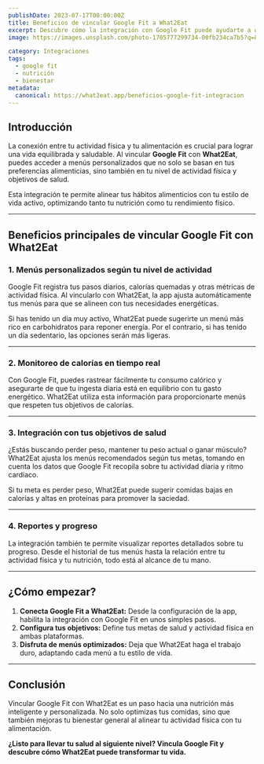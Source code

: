 ```yaml
---
publishDate: 2023-07-17T00:00:00Z
title: Beneficios de vincular Google Fit a What2Eat
excerpt: Descubre cómo la integración con Google Fit puede ayudarte a optimizar tus menús, mejorar tu salud y alcanzar tus objetivos de bienestar con What2Eat.
image: https://images.unsplash.com/photo-1705777299734-00fb234ca7b5?q=80&w=1470&auto=format&fit=crop&ixlib=rb-4.0.3&ixid=M3wxMjA3fDB8MHxwaG90by1wYWdlfHx8fGVufDB8fHx8fA%3D%3D

category: Integraciones
tags:
  - google fit
  - nutrición
  - bienestar
metadata:
  canonical: https://what2eat.app/beneficios-google-fit-integracion
---
```



## Introducción

La conexión entre tu actividad física y tu alimentación es crucial para lograr una vida equilibrada y saludable. Al vincular **Google Fit** con **What2Eat**, puedes acceder a menús personalizados que no solo se basan en tus preferencias alimenticias, sino también en tu nivel de actividad física y objetivos de salud.

Esta integración te permite alinear tus hábitos alimenticios con tu estilo de vida activo, optimizando tanto tu nutrición como tu rendimiento físico.

---

## Beneficios principales de vincular Google Fit con What2Eat

### **1. Menús personalizados según tu nivel de actividad**

Google Fit registra tus pasos diarios, calorías quemadas y otras métricas de actividad física. Al vincularlo con What2Eat, la app ajusta automáticamente tus menús para que se alineen con tus necesidades energéticas.

<DListItem dt="Ejemplo:">
  Si has tenido un día muy activo, What2Eat puede sugerirte un menú más rico en carbohidratos para reponer energía. Por
  el contrario, si has tenido un día sedentario, las opciones serán más ligeras.
</DListItem>

---

### **2. Monitoreo de calorías en tiempo real**

Con Google Fit, puedes rastrear fácilmente tu consumo calórico y asegurarte de que tu ingesta diaria está en equilibrio con tu gasto energético. What2Eat utiliza esta información para proporcionarte menús que respeten tus objetivos de calorías.

---

### **3. Integración con tus objetivos de salud**

¿Estás buscando perder peso, mantener tu peso actual o ganar músculo? What2Eat ajusta los menús recomendados según tus metas, tomando en cuenta los datos que Google Fit recopila sobre tu actividad diaria y ritmo cardíaco.

<DListItem dt="Ejemplo:">
  Si tu meta es perder peso, What2Eat puede sugerir comidas bajas en calorías y altas en proteínas para promover la
  saciedad.
</DListItem>

---

### **4. Reportes y progreso**

La integración también te permite visualizar reportes detallados sobre tu progreso. Desde el historial de tus menús hasta la relación entre tu actividad física y tu nutrición, todo está al alcance de tu mano.

---

## ¿Cómo empezar?

1. **Conecta Google Fit a What2Eat:** Desde la configuración de la app, habilita la integración con Google Fit en unos simples pasos.
2. **Configura tus objetivos:** Define tus metas de salud y actividad física en ambas plataformas.
3. **Disfruta de menús optimizados:** Deja que What2Eat haga el trabajo duro, adaptando cada menú a tu estilo de vida.

---

## Conclusión

Vincular Google Fit con What2Eat es un paso hacia una nutrición más inteligente y personalizada. No solo optimizas tus comidas, sino que también mejoras tu bienestar general al alinear tu actividad física con tu alimentación.

**¿Listo para llevar tu salud al siguiente nivel? Vincula Google Fit y descubre cómo What2Eat puede transformar tu vida.**
